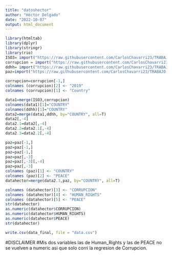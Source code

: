 ---
title: "datoshector"
author: "Héctor Delgado"
date: "2022-10-07"
output: html_document
---

```{r}

library(htmltab)
library(dplyr)
library(stringr)
library(rio)
ISO3= import("https://raw.githubusercontent.com/CarlosChavarri23/TRABAJO-GRUPAL-POL304/main/ISO3%20-%20Hoja%201%20(1).csv")
corrupcion = import("https://raw.githubusercontent.com/CarlosChavarri23/TRABAJO-GRUPAL-POL304/main/Corrupcion%20-%20Hoja%201.csv")
ddhh= import("https://raw.githubusercontent.com/CarlosChavarri23/TRABAJO-GRUPAL-POL304/main/HUMANRIGHTS1%20-%20Hoja%201%20(1).csv")
paz=import("https://raw.githubusercontent.com/CarlosChavarri23/TRABAJO-GRUPAL-POL304/main/CPI2019-1.xlsx%20-%20CPI2019.csv")
```



```{r}
corrupcion=corrupcion[-1,]
colnames (corrupcion)[2] <- "2019"
colnames (corrupcion)[1] <- "Country"

data1=merge(ISO3,corrupcion)
colnames(data1)[1]="COUNTRY"
colnames(ddhh)[1]="COUNTRY"
data2=merge(data1,ddhh, by="COUNTRY", all=T)
data2[,-4]
data2.1=data2[,-4]
data2.2=data2.1[,-4]
data2.3=data2.2[,-4]
```

```{r}
paz=paz[-1,]
paz=paz[-1,]
paz=paz[-1,]
paz=paz[,-3]
paz=paz[,-3][,-4]
paz=paz[,-3]
colnames (paz)[1] <- "COUNTRY"
colnames (paz)[2] <- "PEACE"
datahector=merge(data2.3,paz, by="COUNTRY", all=T)
```

```{r}

colnames (datahector)[3] <- "CORRUPCION"
colnames (datahector)[4] <- "HUMAN_RIGHTS"
colnames (datahector)[5] <- "PEACE"
str(datahector)
as.numeric(datahector$CORRUPCION)
as.numeric(datahector$HUMAN_RIGHTS)
as.numeric(datahector$PEACE)
str(datahector)
```
```{r}
write.csv(data_final, file = "data.csv")
```

#DISCLAIMER
#Mis dos variables las de Human_Rights y las de PEACE no se vuelven a numeric asi que solo corri la regresion de Corrupcion.




